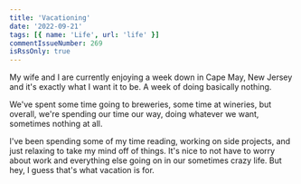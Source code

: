 ```yaml
---
title: 'Vacationing'
date: '2022-09-21'
tags: [{ name: 'Life', url: 'life' }]
commentIssueNumber: 269
isRssOnly: true
---
```


My wife and I are currently enjoying a week down in Cape May, New Jersey and it's exactly what I want it to be. A week of doing basically nothing.

We've spent some time going to breweries, some time at wineries, but overall, we're spending our time our way, doing whatever we want, sometimes nothing at all.

I've been spending some of my time reading, working on side projects, and just relaxing to take my mind off of things. It's nice to not have to worry about work and everything else going on in our sometimes crazy life. But hey, I guess that's what vacation is for.